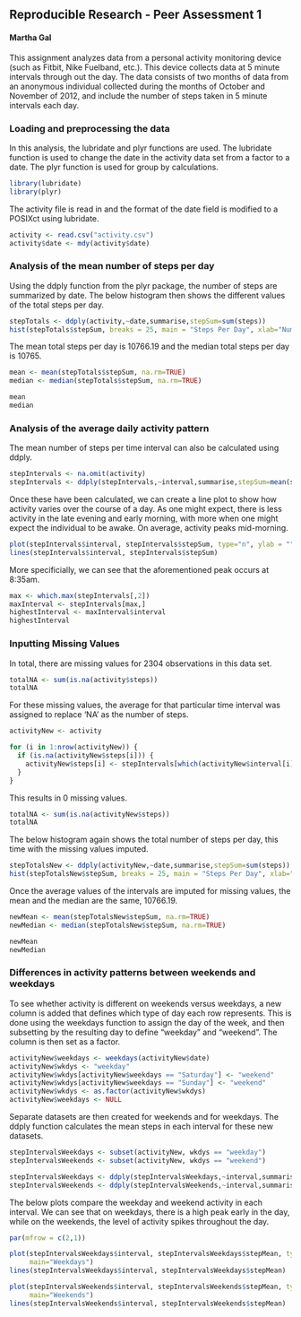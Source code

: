 ## Reproducible Research - Peer Assessment 1
#### Martha Gal

This assignment analyzes data from a personal activity monitoring device (such as Fitbit, Nike Fuelband, etc.). This
device collects data at 5 minute intervals through out the day. The data consists of two months of data from an 
anonymous individual collected during the months of October and November of 2012, and include the number of steps taken 
in 5 minute intervals each day.


### Loading and preprocessing the data

In this analysis, the lubridate and plyr functions are used. The lubridate function is used to change the date in the
activity data set from a factor to a date. The plyr function is used for group by calculations.

```r

library(lubridate)
library(plyr)
```

The activity file is read in and the format of the date field is modified to a POSIXct using lubridate.

```r
activity <- read.csv("activity.csv")
activity$date <- mdy(activity$date)
```

### Analysis of the mean number of steps per day

Using the ddply function from the plyr package, the number of steps are summarized by date. The below histogram then shows
the different values of the total steps per day.

```r
stepTotals <- ddply(activity,~date,summarise,stepSum=sum(steps))
hist(stepTotals$stepSum, breaks = 25, main = "Steps Per Day", xlab="Number of Steps")
```

The mean total steps per day is 10766.19 and the median total steps per day is 10765.

```r
mean <- mean(stepTotals$stepSum, na.rm=TRUE)
median <- median(stepTotals$stepSum, na.rm=TRUE)

mean
median
```


### Analysis of the average daily activity pattern

The mean number of steps per time interval can also be calculated using ddply.

```r
stepIntervals <- na.omit(activity)
stepIntervals <- ddply(stepIntervals,~interval,summarise,stepSum=mean(steps))
```

Once these have been calculated, we can create a line plot to show how activity varies over the course of a day. As
one might expect, there is less activity in the late evening and early morning, with more when one might expect the
individual to be awake. On average, activity peaks mid-morning.

```r
plot(stepIntervals$interval, stepIntervals$stepSum, type="n", ylab = "", xlab="")
lines(stepIntervals$interval, stepIntervals$stepSum)
```

More specificially, we can see that the aforementioned peak occurs at 8:35am.

```r
max <- which.max(stepIntervals[,2])
maxInterval <- stepIntervals[max,]
highestInterval <- maxInterval$interval
highestInterval
```

### Inputting Missing Values

In total, there are missing values for 2304 observations in this data set. 

```r
totalNA <- sum(is.na(activity$steps))
totalNA
```

For these missing values, the average for that particular time interval was assigned to replace 'NA' as the number of 
steps.

```r
activityNew <- activity

for (i in 1:nrow(activityNew)) {
  if (is.na(activityNew$steps[i])) {
    activityNew$steps[i] <- stepIntervals[which(activityNew$interval[i] == stepIntervals$interval), ]$stepSum
  }
}
```

This results in 0 missing values.

```r
totalNA <- sum(is.na(activityNew$steps))
totalNA
```

The below histogram again shows the total number of steps per day, this time with the missing values imputed.

```r
stepTotalsNew <- ddply(activityNew,~date,summarise,stepSum=sum(steps))
hist(stepTotalsNew$stepSum, breaks = 25, main = "Steps Per Day", xlab="Number of Steps")
```

Once the average values of the intervals are imputed for missing values, the mean and the median are the same, 10766.19.

```r
newMean <- mean(stepTotalsNew$stepSum, na.rm=TRUE)
newMedian <- median(stepTotalsNew$stepSum, na.rm=TRUE)

newMean
newMedian
```

### Differences in activity patterns between weekends and weekdays

To see whether activity is different on weekends versus weekdays, a new column is added that defines which type of day
each row represents. This is done using the weekdays function to assign the day of the week, and then subsetting by the
resulting day to define "weekday" and "weekend". The column is then set as a factor.

```r
activityNew$weekdays <- weekdays(activityNew$date)
activityNew$wkdys <- "weekday"
activityNew$wkdys[activityNew$weekdays == "Saturday"] <- "weekend"
activityNew$wkdys[activityNew$weekdays == "Sunday"] <- "weekend"
activityNew$wkdys <- as.factor(activityNew$wkdys)
activityNew$weekdays <- NULL
```

Separate datasets are then created for weekends and for weekdays. The ddply function calculates the mean steps in each
interval for these new datasets.

```r
stepIntervalsWeekdays <- subset(activityNew, wkdys == "weekday")
stepIntervalsWeekends <- subset(activityNew, wkdys == "weekend")

stepIntervalsWeekdays <- ddply(stepIntervalsWeekdays,~interval,summarise,stepMean=mean(steps))
stepIntervalsWeekends <- ddply(stepIntervalsWeekends,~interval,summarise,stepMean=mean(steps))
```

The below plots compare the weekday and weekend activity in each interval. We can see that on weekdays, there is a high
peak early in the day, while on the weekends, the level of activity spikes throughout the day.

```r
par(mfrow = c(2,1))

plot(stepIntervalsWeekdays$interval, stepIntervalsWeekdays$stepMean, type="n", ylab = "Mean Steps", xlab="Time", 
     main="Weekdays")
lines(stepIntervalsWeekdays$interval, stepIntervalsWeekdays$stepMean)

plot(stepIntervalsWeekends$interval, stepIntervalsWeekends$stepMean, type="n", ylab = "Mean Steps", xlab="Time",
     main="Weekends")
lines(stepIntervalsWeekends$interval, stepIntervalsWeekends$stepMean)
```



